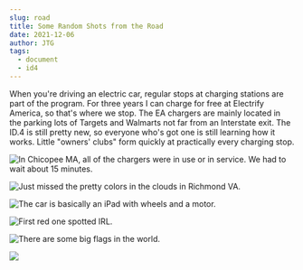 ```yaml
---
slug: road
title: Some Random Shots from the Road
date: 2021-12-06
author: JTG
tags:
  - document
  - id4
---
```

When you're driving an electric car, regular stops at charging stations are part of the program. For three years I can charge for free at Electrify America, so that's where we stop. The EA chargers are mainly located in the parking lots of Targets and Walmarts not far from an Interstate exit. The ID.4 is still pretty new, so everyone who's got one is still learning how it works. Little "owners' clubs" form quickly at practically every charging stop.

![](/images/img_2928.jpeg "In Chicopee MA, all of the chargers were in use or in service. We had to wait about 15 minutes.")

![](/images/img_2951.jpeg "Just missed the pretty colors in the clouds in Richmond VA.")

![](/images/img_8302.jpeg "The car is basically an iPad with wheels and a motor.")

![](/images/img_2950.jpeg "First red one spotted IRL.")

![](/images/img_8292.jpeg "There are some big flags in the world.")

![](/images/img_8300.jpeg)